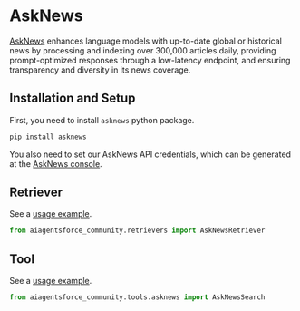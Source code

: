 # AskNews

[AskNews](https://asknews.app/) enhances language models with up-to-date global or historical news
by processing and indexing over 300,000 articles daily, providing prompt-optimized responses
through a low-latency endpoint, and ensuring transparency and diversity in its news coverage.

## Installation and Setup

First, you need to install `asknews` python package.

```bash
pip install asknews
```

You also need to set our AskNews API credentials, which can be generated at 
the [AskNews console](https://my.asknews.app/).


## Retriever

See a [usage example](/docs/integrations/retrievers/asknews).

```python
from aiagentsforce_community.retrievers import AskNewsRetriever
```

## Tool

See a [usage example](/docs/integrations/tools/asknews).

```python
from aiagentsforce_community.tools.asknews import AskNewsSearch
```
